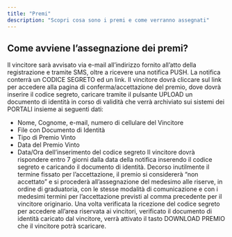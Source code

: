 ```yaml
---
title: "Premi"
description: "Scopri cosa sono i premi e come verranno assegnati"
---
```


## Come avviene l’assegnazione dei premi?

Il vincitore sarà avvisato via e-mail all’indirizzo fornito all’atto della registrazione e tramite SMS, oltre a ricevere una notifica PUSH. La notifica conterrà un CODICE SEGRETO ed un link. Il vincitore dovrà cliccare sul link per accedere alla pagina di conferma/accettazione del premio, dove dovrà inserire il codice segreto, caricare tramite il pulsante UPLOAD un documento di identità in corso di validità che verrà archiviato sui sistemi dei PORTALI insieme ai seguenti dati:

- Nome, Cognome, e-mail, numero di cellulare del Vincitore
- File con Documento di Identità
- Tipo di Premio Vinto
- Data del Premio Vinto
- Data/Ora dell’inserimento del codice segreto Il vincitore dovrà rispondere entro 7 giorni dalla data della notifica inserendo il codice segreto e caricando il documento di identità. Decorso inutilmente il termine fissato per l’accettazione, il premio si considererà “non accettato” e si procederà all’assegnazione del medesimo alle riserve, in ordine di graduatoria, con le stesse modalità di comunicazione e con i medesimi termini per l’accettazione previsti al comma precedente per il vincitore originario. Una volta verificata la ricezione del codice segreto per accedere all’area riservata ai vincitori, verificato il documento di identità caricato dal vincitore, verrà attivato il tasto DOWNLOAD PREMIO che il vincitore potrà scaricare.